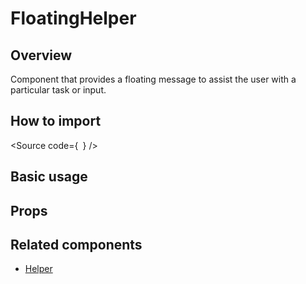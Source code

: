 

<Meta of={Stories} />

# FloatingHelper

## Overview

Component that provides a floating message to assist the user with a particular task or input.

## How to import

<Source
  code={`
`}
/>

## Basic usage

<Canvas of={Stories.Base} />

## Props

<ArgTypes of={Stories} />

## Related components

- [Helper](?path=/docs/components-core-feedback-helper--docs)
